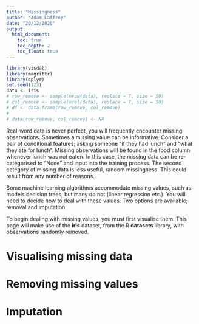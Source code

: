 ```yaml
---
title: "Missingness"
author: "Adam Caffrey"
date: "20/12/2020"
output: 
  html_document:
    toc: true
    toc_depth: 2
    toc_float: true
---
```


```r
library(visdat)
library(magrittr)
library(dplyr)
set.seed(123)
data <- iris
# row_remove <- sample(nrow(data), replace = T, size = 50)
# col_remove <- sample(ncol(data), replace = T, size = 50)
# df <- data.frame(row_remove, col_remove)
# 
# data[row_remove, col_remove] <- NA
```

Real-word data is never perfect, you will frequently encounter missing observations. Sometimes a missing value can be informative. Consider a pair of conditional features; asking someone "if they had lunch" and "what they ate for lunch". Missing observations will be found in the food column whenever lunch was not eaten. In this case, the missing data can be re-categorised to "None" and input into the training process. The second category of missing data is less useful, random missingness. This could result from any number of reasons.

Some machine learning algorithms accommodate missing values, such as models decision trees, but many do not (linear regression etc.). You will need to decide how to deal with these values. Two options are available; removal and imputation.

To begin dealing with missing values, you must first visualise them. This page will make use of the **iris** dataset, from the R **datasets** library, with observations randomly removed.

# Visualising missing data









# Removing missing values


# Imputation
